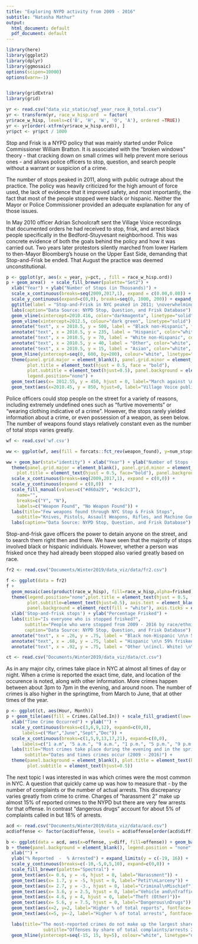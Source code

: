 ```yaml
---
title: "Exploring NYPD activity from 2009 - 2016"
subtitle: "Natasha Mathur"
output:
  html_document: default
  pdf_document: default
---
```

```r
library(here)
library(ggplot2)
library(dplyr)
library(ggmosaic)
options(scipen=10000)
options(warn=-1)


library(gridExtra)
library(grid)
```

```r
yr <- read.csv("data_viz_static/sqf_year_race_8_total.csv")
yr <- transform(yr, race_w_hisp.ord  = factor( 
yr$race_w_hisp, levels=c('B', 'H', 'W', 'O', 'A'), ordered =TRUE))
yr <- yr[order(-xtfrm(yr$race_w_hisp.ord)), ]
yr$pct <- yr$pct / 1000
```


Stop and Frisk is a NYPD policy that was mainly started under Police Commissioner William Bratton. It is associated with the "broken windows" theory - that cracking down on small crimes will help prevent more serious ones - and allows police officers to stop, question, and search people without a warrant or suspicion of a crime. 

The number of stops peaked in 2011, along with public outrage about the practice. The policy was heavily criticized for the high amount of force used, the lack of evidence that it improved safety, and most importantly, the fact that most of the people stopped were black or hispanic. Neither the Mayor or Police Commissioner provided an adequate explanation for any of those issues. 

In May 2010 officer Adrian Schoolcraft sent the Village Voice recordings that documented orders he had received to stop, frisk, and arrest black people specifically in the Bedford-Stuyvesant neighborhood. This was concrete evidence of both the goals behind the policy and how it was carried out. Two years later protestors silently marched from lower Harlem to then-Mayor Bloomberg's house on the Upper East Side, demanding that Stop-and-Frisk be ended. That August the practice was deemed unconstitutional.  


```r
p <- ggplot(yr, aes(x = year, y=pct, , fill = race_w_hisp.ord))
p + geom_area()  + scale_fill_brewer(palette="Set2") +
  xlab("Year") + ylab("Number of Stops (in Thousands)") + 
  scale_x_continuous(breaks=seq(2009,2017,1), expand = c(0.00,0.00)) +
  scale_y_continuous(expand=c(0,0), breaks=seq(0, 1000, 200)) + expand_limits(y = c(0, 1000)) +
  ggtitle(label = "Stop-and-Frisk in NYC peaked in 2011; \noverwhelmingly affected Black and Hispanic populations") +
  labs(caption="Data Source: NYPD Stop, Question, and Frisk Database") +
  geom_vline(xintercept=2010.416, color="darkmagenta", linetype="solid") +
  geom_vline(xintercept=2012.5, colour="dark green", linetype="solid") +
  annotate("text", x = 2010.5, y = 500, label = "Black non-Hispanic", fontface=2, color="white") +
  annotate("text", x = 2010.5, y = 235, label = "Hispanic", color="white",fontface=2) +
  annotate("text", x = 2010.5, y = 70, label = "White non-Hispanic", color="white", fontface=2) +
  annotate("text", x = 2010.5, y = 40, label = "Other", color="white", fontface=2) +
  annotate("text", x = 2010.5, y = 15, label = "Asian", color="white", fontface=2) +
  geom_hline(yintercept=seq(0, 600, by=200), colour="white", linetype="dashed") +
  theme(panel.grid.major = element_blank(), panel.grid.minor = element_blank(), 
        plot.title = element_text(hjust = 0.5, face = "bold"), 
        plot.subtitle = element_text(hjust=0.5), panel.background = element_rect(fill = "white"),
        legend.position="none") +
  geom_text(aes(x= 2012.55, y = 450, hjust = 0, label="March against \n Stop-And-Frisk \n (June 2012)"),  color="dark green") +
  geom_text(aes(x=2010.45, y = 850, hjust=0, label="Village Voice publishes \n misconduct reports \n (May 2010)"), color="darkmagenta")
```


Police officers could stop people on the street for a variety of reasons, including extremely undefined ones such as "furtive movements" or "wearing clothing indicative of a crime". However, the stops rarely yielded information about a crime, or even possession of a weapon, as seen below. The number of weapons found stays relatively constant even as the number of total stops varies greatly.   


```r
wf <- read.csv('wf.csv')
```
```r
ww <- ggplot(wf, aes(fill = forcats::fct_rev(weapon_found), y=num_stops, x=year)) 

ww + geom_bar(stat="identity") + xlab("Year") + ylab("Number of Stops (in Thousands)") +
  theme(panel.grid.major = element_blank(), panel.grid.minor = element_blank(), 
    plot.title = element_text(hjust = 0.5, face="bold"), panel.background = element_rect(fill = "white"), plot.subtitle = element_text(hjust=0.5), legend.position = c(0.9, 0.6)) +
  scale_x_continuous(breaks=seq(2009,2017,1), expand = c(0,0)) +
  scale_y_continuous(expand = c(0,0))  +
  scale_fill_manual(values=c("#d60a29", "#c6c2c3"),
    name="",
    breaks=c("Y", "N"),
    labels=c("Weapon Found", "No Weapon Found")) +
  labs(title="Few weapons found through NYC Stop & Frisk Stops", 
    subtitle="Knives, Pistols, Assault Weapons, Rifles, and Machine Guns\nfound during NYPD stops from 2009 - 2016") +
  labs(caption="Data Source: NYPD Stop, Question, and Frisk Database") 

```


Stop-and-frisk gave officers the power to detain anyone on the street, and to search them right then and there. We have seen that the majority of stops involved black or hispanic individuals. However, whether a person was frisked once they had already been stopped also varied greatly based on race. 


```r
fr2 <- read.csv("Documents/Winter2019/data_viz/data/fr2.csv")
```
```r
f <- ggplot(data = fr2)
f +
  geom_mosaic(aes(product(race_w_hisp), fill=race_w_hisp,alpha=frisked), na.rm=TRUE) +
  theme(legend.position="none",plot.title = element_text(hjust = 0.5, face="bold"), 
        plot.subtitle=element_text(hjust=0.5), axis.text = element_blank(), 
        panel.background = element_rect(fill = "white"), axis.ticks = element_line(color = "white")) +   scale_fill_brewer(palette="Accent") +
  xlab('Stop-and-frisk stops') + ylab("Percentage Frisked") +
  labs(title="Is everyone who is stopped frisked?", 
       subtitle="People who were stopped from 2009 - 2016 by race/ethnicity",
       caption="Data Source: NYPD Stop, Question, and Frisk Database") +
  annotate("text", x = .26, y = .75, label = "Black non-Hispanic \n\n 58% frisked",fontface=2,color="black") +
  annotate("text", x = .68, y = .75, label = "Hispanic \n\n 59% frisked", fontface=2, color="black") +
  annotate("text", x = .92, y = .75, label = "Other \n(incl. White) \n\n 47% frisked", fontface=2, color="black")
```
```r
ct <- read.csv("Documents/Winter2019/data_viz/data/ct.csv")
```


As in any major city, crimes take place in NYC at almost all times of day or night. When a crime is reported the exact time, date, and location of the occurence is noted, along with other information. More crimes happen between about 3pm to 7pm in the evening, and around noon. The number of crimes is also higher in the springtime, from March to June, that at other times of the year. 


```r
p <- ggplot(ct, aes(Hour, Month)) 
p + geom_tile(aes(fill = Crimes.Called.In)) + scale_fill_gradient(low='white', high='navyblue', name="Crimes Reported") +
  xlab("Time Crime Occurred") + ylab("") + 
  scale_y_continuous(breaks=c(3,6,9,12), expand=c(0,0), 
      labels=c("Mar","June","Sept","Dec")) +
  scale_x_continuous(breaks=c(1,5,9,13,17,21), expand=c(0,0),
      labels=c("1 a.m", "5 a.m.", "9 a.m.", "1 p.m.", "5 p.m.", "9 p.m.")) +
  labs(title="Most crimes take place during the evening and in the springtime.", 
       subtitle="Dates and times crimes occur (2009 - 2016)") +
  theme(panel.background = element_blank(), plot.title = element_text(hjust = 0.5, face='bold'),
        plot.subtitle = element_text(hjust=0.5)) 
```


The next topic I was interested in was which crimes were the most common in NYC. A question that quickly came up was how to measure that - by the number of complaints or the number of actual arrests. This discrepancy varies greatly from crime to crime. Charges of "harassment 2" make up almost 15% of reported crimes to the NYPD but there are very few arrests for that offense. In contrast "dangerous drugs" account for about 5% of complaints called in but 18% of arrests. 


```r
acd <- read.csv("Documents/Winter2019/data_viz/data/acd.csv")
acd$offense <- factor(acd$offense, levels = acd$offense[order(acd$diff)])
```
```r

b <- ggplot(data = acd, aes(x=offense, y=diff, fill=offense)) + geom_bar(stat='identity')
b + theme(panel.background = element_blank(), legend.position = "none", axis.text.x = element_blank(), axis.ticks.x = element_blank(), plot.title = element_text(hjust = 0.5, face='bold'),                 plot.subtitle=element_text(hjust=0.5)) + 
  xlab("") + 
  ylab("% Reported  -  % Arrested") + expand_limits(y = c(-19, 16)) +
  scale_y_continuous(breaks=c(-10,-5,0,5,10), expand=c(0,0)) +
  scale_fill_brewer(palette="Spectral") +
  geom_text(aes(x= 0.6, y = -6, hjust = 0, label="Harassment")) +
  geom_text(aes(x= 1.7, y = -5, hjust = 0, label="Petit\nLarceny")) +
  geom_text(aes(x= 2.7, y = -3., hjust = 0, label="Criminal\nMischief")) +
  geom_text(aes(x= 3.6, y = 2.5, hjust = 0, label="Vehicle and\nTraffic Laws")) +
  geom_text(aes(x= 4.6, y = 4, hjust = 0, label="Theft (Other)"))+
  geom_text(aes(x= 5.6, y = 7.5, hjust = 0, label="Dangerous\nDrugs")) +
  geom_text(aes(x=2, y=2, label="Higher % of total reports", fontface='italic')) +
  geom_text(aes(x=5, y=-2, label="Higher % of total arrests", fontface='italic')) +

  labs(title="The most-reported crimes do not make up the largest share of arrests",
              subtitle="Offenses by share of total complaints/arrests 2009 - 2016") +
  geom_hline(yintercept=seq(-15, 15, by=5), colour="white", linetype="dashed") 

```